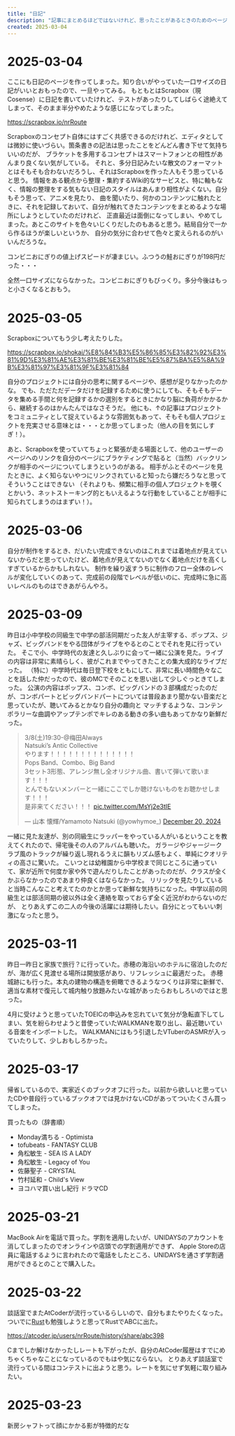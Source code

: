 ```yaml
---
title: "日記"
description: "記事にまとめるほどではないけれど、思ったことがあるときのためのページです。"
created: 2025-03-04
---
```


# 2025-03-04

ここにも日記のページを作ってしまった。知り合いがやっていた一口サイズの日記がいいとおもったので、一旦やってみる。
もともとはScrapbox（現Cosense）に日記を書いていたけれど、テストがあったりしてしばらく途絶えてしまって、そのまま半分やめたような感じになってしまった。

https://scrapbox.io/nrRoute

Scrapboxのコンセプト自体にはすごく共感できるのだけれど、エディタとしては微妙に使いづらい。箇条書きの記法は思ったことをどんどん書き下せて気持ちいいのだが、
ブラケットを多用するコンセプトはスマートフォンとの相性があんまり良くない気がしている。
それと、多分日記みたいな散文のフォーマットとはそもそも合わないだろうし、それはScrapboxを作った人もそう思っていると思う。
情報をある観点から整理・集約するWiki的なサービスと、特に軸もなく、情報の整理をする気もない日記のスタイルはあんまり相性がよくない。自分もそう思って、アニメを見たり、
曲を聞いたり、何かのコンテンツに触れたときに、それを記録しておいて、自分が触れてきたコンテンツをまとめるような場所にしようとしていたのだけれど、
正直最近は面倒になってしまい、やめてしまった。あとこのサイトを色々いじくりだしたのもあると思う。結局自分で一から作るほうが楽しいというか、
自分の気分に合わせて色々と変えられるのがいいんだろうな。

コンビニおにぎりの値上げスピードが凄まじい。ふつうの鮭おにぎりが198円だった・・・

全然一口サイズにならなかった。コンビニおにぎりもびっくり。多分今後はもっと小さくなるとおもう。

# 2025-03-05

Scrapboxについてもう少し考えたりした。

https://scrapbox.io/shokai/%E8%84%B3%E5%86%85%E3%82%92%E3%81%9D%E3%81%AE%E3%81%BE%E3%81%BE%E5%87%BA%E5%8A%9B%E3%81%97%E3%81%9F%E3%81%84

自分のプロジェクトには自分の思考に関するページや、感想が足りなかったのかな。
でも、ただただデータだけを記録するために使うにしても、そもそもデータを集める手間と何を記録するかの選別をするときにかなり脳に負荷がかかるから、継続するのはかんたんではなさそうだ。
他にも、↑の記事はプロジェクトをコミュニティとして捉えているような雰囲気もあって、そもそも個人プロジェクトを充実させる意味とは・・・とか思ってしまった（他人の目を気にしすぎ！）。

あと、Scrapboxを使っていてちょっと緊張が走る場面として、他のユーザーのページへのリンクを自分のページにブラケティングで貼ると（当然）バックリンクが相手のページについてしまうというのがある。
相手がふとそのページを見たときに、よく知らないやつにリンクされていると知ったら嫌だろうなと思ってそういうことはできない
（それよりも、頻繁に相手の個人プロジェクトを覗くとかいう、ネットストーキング的ともいえるような行動をしていることが相手に知られてしまうのはまずい！）。

# 2025-03-06

自分が制作をするとき、だいたい完成できないのはこれまでは着地点が見えていないからだと思っていたけど、着地点が見えてないのでなく着地点だけを高くしすぎているからかもしれない。
制作を繰り返すうちに制作のフロー全体のレベルが変化していくのあって、完成前の段階でレベルが低いのに、完成時に急に高いレベルのものはできあがらんやろ。

# 2025-03-09

昨日は小中学校の同級生で中学の部活同期だった友人が主宰する、ポップス、ジャズ、ビッグバンドをやる団体がライブをやるとのことでそれを見に行っていた。
そこで小、中学時代の友達と久しぶりに会って一緒に公演を見た。ライブの内容は非常に素晴らしく、彼がこれまでやってきたことの集大成的なライブだった。
（特に）中学時代は毎日登下校をともにして、非常に長い時間色々なことを話した仲だったので、彼のMCでそのことを思い出して少しぐっときてしまった。
公演の内容はポップス、コンボ、ビッグバンドの３部構成だったのだが、コンボパートとビッグバンドパートについては普段あまり聞かない音楽だと思っていたが、聴いてみるとかなり自分の趣向と
マッチするような、コンテンポラリーな曲調やアップテンポでキレのある動きの多い曲もあってかなり新鮮だった。

<blockquote class="twitter-tweet">
  <p lang="ja" dir="ltr">
    3/8(土)19:30-@梅田Always<br />
    Natsuki’s Antic Collective<br />
    やります！！！！！！！！！！！！！！<br />
    Pops Band、Combo、Big Band<br />
    3セット3形態、アレンジ無し全オリジナル曲、書いて弾いて歌います！！！<br />
    とんでもないメンバーと一緒にここでしか聴けないものをお聴かせします！！！<br />
    是非来てください！！！ <a href="https://t.co/MsYj2e3tIE">pic.twitter.com/MsYj2e3tIE</a>
  </p>
  &mdash; 山本 懐輝/Yamamoto Natsuki (@yowhymoe_)
  <a href="https://twitter.com/yowhymoe_/status/1870122045981503638?ref_src=twsrc%5Etfw">December 20, 2024</a>
</blockquote>
<script async src="https://platform.twitter.com/widgets.js" charset="utf-8"></script>

一緒に見た友達が、別の同級生にラッパーをやっている人がいるということを教えてくれたので、帰宅後その人のアルバムも聴いた。
ガラージやジャージークラブ風のトラックが繰り返し現れるうえに韻もリズム感もよく、単純にクオリティの高さに驚いた。
こいつとは幼稚園から中学校まで同じところに通っていて、家が近所で何度か家や外で遊んだりしたことがあったのだが、クラスが全くかぶらなかったのであまり仲良くはならなかった。
リリックを見たりしていると当時こんなこと考えてたのかとか思って新鮮な気持ちになった。中学以前の同級生とは部活同期の彼以外は全く連絡を取っておらず全く近況がわからないのだが、
とりあえずこの二人の今後の活躍には期待したい。自分にとってもいい刺激になったと思う。

# 2025-03-11

昨日一昨日と家族で旅行？に行っていた。赤穂の海沿いのホテルに宿泊したのだが、海が広く見渡せる場所は開放感があり、リフレッシュに最適だった。
赤穂城跡にも行った。本丸の建物の構造を俯瞰できるようなつくりは非常に新鮮で、適当な素材で復元して城内触り放題みたいな城があったらおもしろいのではと思った。

4月に受けようと思っていたTOEICの申込みを忘れていて気分が急転直下してしまい、気を紛らわせようと昔使っていたWALKMANを取り出し、最近聴いている音楽をインポートした。
WALKMANにはもう引退したVTuberのASMRが入っていたりして、少しおもしろかった。

# 2025-03-17

帰省しているので、実家近くのブックオフに行った。以前から欲しいと思っていたCDや普段行っているブックオフでは見かけないCDがあってついたくさん買ってしまった。

買ったもの（辞書順）

- Monday満ちる - Optimista
- tofubeats - FANTASY CLUB
- 角松敏生 - SEA IS A LADY
- 角松敏生 - Legacy of You
- 佐藤聖子 - CRYSTAL
- 竹村延和 - Child's View
- ヨコハマ買い出し紀行 ドラマCD

# 2025-03-21

MacBook Airを電話で買った。学割を適用したいが、UNIDAYSのアカウントを消してしまったのでオンラインや店頭での学割適用ができず、
Apple Storeの店員に電話するように言われたので電話をしたところ、UNIDAYSを通さず学割適用ができるとのことで購入した。

# 2025-03-22

談話室でまたAtCoderが流行っているらしいので、自分もまたやりたくなった。ついでに[Rust](https://www.rust-lang.org/ja)も勉強しようと思ってRustでABCに出た。

https://atcoder.jp/users/nrRoute/history/share/abc398

Cまでしか解けなかったしレートも下がったが、自分のAtCoder履歴はすでにめちゃくちゃなことになっているのでもはや気にならない。
とりあえず談話室で流行っている間はコンテストに出ようと思う。レートを気にせず気軽に取り組みたい。

# 2025-03-23

新房シャフトって顔にかかる影が特徴的だな
